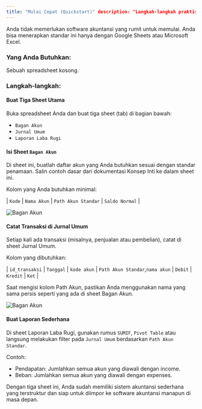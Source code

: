 ```yaml
---
title: "Mulai Cepat (Quickstart)" description: "Langkah-langkah praktis untuk mulai menerapkan standar ini hanya dengan spreadsheet."
---
```

Anda tidak memerlukan software akuntansi yang rumit untuk memulai. Anda bisa menerapkan standar ini hanya dengan Google Sheets atau Microsoft Excel.

### Yang Anda Butuhkan:
Sebuah spreadsheet kosong.

### Langkah-langkah:

#### Buat Tiga Sheet Utama
Buka spreadsheet Anda dan buat tiga sheet (tab) di bagian bawah:
- `Bagan Akun`
- `Jurnal Umum`
- `Laporan Laba Rugi`

#### Isi Sheet `Bagan Akun`
Di sheet ini, buatlah daftar akun yang Anda butuhkan sesuai dengan standar penamaan. Salin contoh dasar dari dokumentasi Konsep Inti ke dalam sheet ini.

Kolom yang Anda butuhkan minimal: 

| `Kode` | `Nama Akun` | `Path Akun Standar` | `Saldo Normal` |

![Bagan Akun](/images/bagan-akun.png)

#### Catat Transaksi di Jurnal Umum
Setiap kali ada transaksi (misalnya, penjualan atau pembelian), catat di sheet Jurnal Umum.

Kolom yang dibutuhkan: 

| `id_transaksi` | `Tanggal` | `kode akun` | `Path Akun Standar`,`nama akun` | `Debit` | `Kredit` | `Ket` |

Saat mengisi kolom Path Akun, pastikan Anda menggunakan nama yang sama persis seperti yang ada di sheet Bagan Akun.

![Bagan Akun](/images/jurnal-umum.png)

#### Buat Laporan Sederhana

Di sheet Laporan Laba Rugi, gunakan rumus `SUMIF`, `Pivot Table` atau langsung melakukan filter pada `Jurnal Umum` berdasarkan `Path Akun Standar`.

Contoh:
- Pendapatan: Jumlahkan semua akun yang diawali dengan income.
- Beban: Jumlahkan semua akun yang diawali dengan expenses.

Dengan tiga sheet ini, Anda sudah memiliki sistem akuntansi sederhana yang terstruktur dan siap untuk diimpor ke software akuntansi manapun di masa depan.